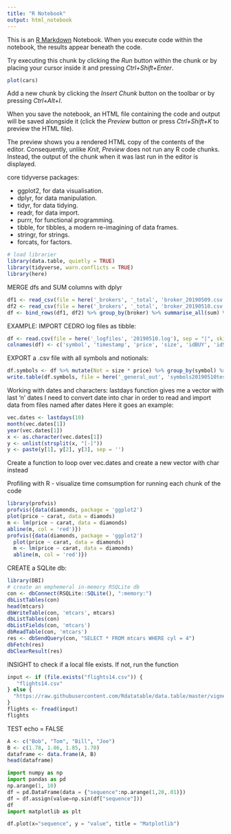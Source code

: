```yaml
---
title: "R Notebook"
output: html_notebook
---
```


This is an [R Markdown](http://rmarkdown.rstudio.com) Notebook. When you execute code within the notebook, the results appear beneath the code. 

Try executing this chunk by clicking the *Run* button within the chunk or by placing your cursor inside it and pressing *Ctrl+Shift+Enter*. 

```r
plot(cars)
```

Add a new chunk by clicking the *Insert Chunk* button on the toolbar or by pressing *Ctrl+Alt+I*.

When you save the notebook, an HTML file containing the code and output will be saved alongside it (click the *Preview* button or press *Ctrl+Shift+K* to preview the HTML file).

The preview shows you a rendered HTML copy of the contents of the editor. Consequently, unlike *Knit*, *Preview* does not run any R code chunks. Instead, the output of the chunk when it was last run in the editor is displayed.


core tidyverse packages:

- ggplot2, for data visualisation.
- dplyr, for data manipulation.
- tidyr, for data tidying.
- readr, for data import.
- purrr, for functional programming.
- tibble, for tibbles, a modern re-imagining of data frames.
- stringr, for strings.
- forcats, for factors.

```r
# load librarier
library(data.table, quietly = TRUE)
library(tidyverse, warn.conflicts = TRUE)
library(here)
```

MERGE dfs and SUM columns with dplyr 
```r
df1 <- read_csv(file = here('_brokers', '_total', 'broker_20190509.csv'))
df2 <- read_csv(file = here('_brokers', '_total', 'broker_20190510.csv'))
df <- bind_rows(df1, df2) %>% group_by(broker) %>% summarise_all(sum) %>% arrange(NET)

```

EXAMPLE: IMPORT CEDRO log files as tibble:
```r
df <- read.csv(file = here('_logfiles', '20190510.log'), sep = "|", skip = 0)
colnames(df) <- c('symbol', 'timestamp', 'price', 'size', 'idBUY', 'idSELL')
```

EXPORT a .csv file with all symbols and notionals:
```r
df.symbols <- df %>% mutate(Not = size * price) %>% group_by(symbol) %>% summarise(Not = sum(Not)) %>% arrange(symbol)
write.table(df.symbols, file = here('_general_out', 'symbols20190510test.csv'), quote = FALSE, sep = ',', col.names = TRUE, row.names = FALSE, na = '0')
```

Working with dates and characters:
lastdays function gives me a vector with last 'n' dates
I need to convert date into char in order to read and import data from files named after dates
Here it goes an example:
```r
vec.dates <- lastdays(10)
month(vec.dates[1])
year(vec.dates[1])
x <- as.character(vec.dates[1])
y <- unlist(strsplit(x, "[-]"))
y <- paste(y[1], y[2], y[3], sep = '')
```
Create a function to loop over vec.dates and create a new vector with char instead

Profiling with R - visualize time comsumption for running each chunk of the code
```r
library(profvis)
profvis({data(diamonds, package = 'ggplot2')
plot(price ~ carat, data = diamods)
m <- lm(price ~ carat, data = diamonds)
abline(m, col = 'red')})
profvis({data(diamonds, package = 'ggplot2')
  plot(price ~ carat, data = diamonds)
  m <- lm(price ~ carat, data = diamonds)
  abline(m, col = 'red')})

```

CREATE a SQLite db:
```r
library(DBI)
# create an emphemeral in-memory RSQLite db
con <- dbConnect(RSQLite::SQLite(), ":memory:")
dbListTables(con)
head(mtcars)
dbWriteTable(con, 'mtcars', mtcars)
dbListTables(con)
dbListFields(con, 'mtcars')
dbReadTable(con, 'mtcars')
res <- dbSendQuery(con, "SELECT * FROM mtcars WHERE cyl = 4")
dbFetch(res)
dbClearResult(res)
```

INSIGHT to check if a local file exists. If not, run the function
```r
input <- if (file.exists("flights14.csv")) {
   "flights14.csv"
} else {
  "https://raw.githubusercontent.com/Rdatatable/data.table/master/vignettes/flights14.csv"
}
flights <- fread(input)
flights
```

TEST echo = FALSE
```r
A <- c("Bob", "Tom", "Bill", "Joe")
B <- c(1.78, 1.86, 1.85, 1.70)
dataframe <- data.frame(A, B)
head(dataframe)
```

```python
import numpy as np
import pandas as pd
np.arange(1, 10)
df = pd.DataFrame(data = {"sequence":np.arange(1,20,.01)})
df = df.assign(value=np.sin(df["sequence"]))
df
import matplotlib as plt

df.plot(x="sequence", y = "value", title = "Matplotlib")
```

